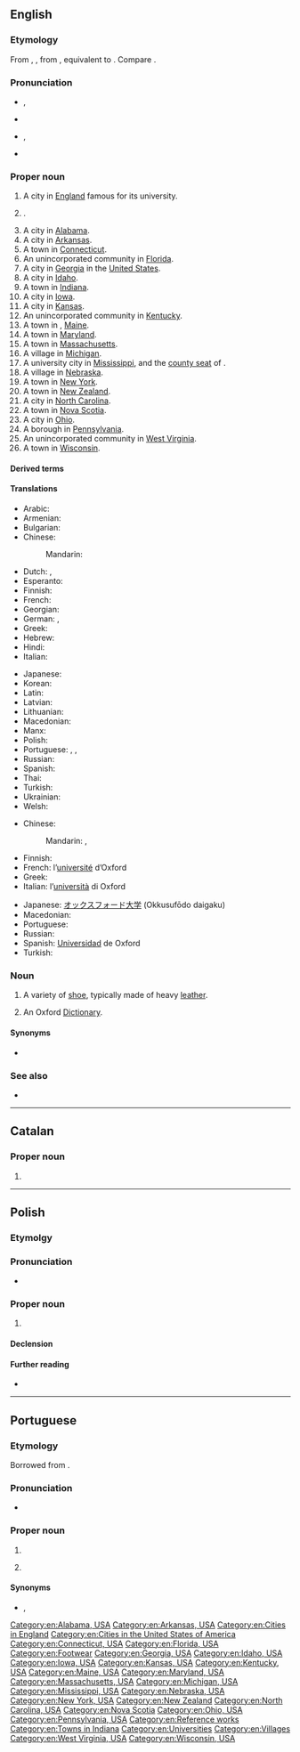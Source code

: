 {{also|oxford}}
==English==
{{wikipedia}}
{{slim-wikipedia|Oxford (disambiguation)}}

===Etymology===
From {{inh|en|enm|Oxenford}}, {{m|enm|Oxneford}}, from {{inh|en|ang|Oxnaford|t=Oxford|lit=[[oxen]] [[ford]]}}, equivalent to {{suffix|en|ox|ford}}. Compare {{cog|non|Öxnafurða}}.

===Pronunciation===
* {{a|RP}} {{enPR|ŏks'fəd}}, {{IPA|/ˈɒksfəd/|lang=en}}
* {{audio|En-uk-Oxford.ogg|Audio (UK)|lang=en}}
* {{a|GA|Canada}} {{enPR|äks'fərd}}, {{IPA|/ˈɑksfɚd/|lang=en}}
* {{audio|en-ca-Oxford.opus|Audio (CA)|lang=en}}

===Proper noun===
{{en-proper noun}}

# A city in [[England]] famous for its university.
# {{w|Oxford University}}.
# A city in [[Alabama]].
# A city in [[Arkansas]].
# A town in [[Connecticut]].
# An unincorporated community in [[Florida]].
# A city in [[Georgia]] in the [[United States]].
# A city in [[Idaho]].
# A town in [[Indiana]].
# A city in [[Iowa]].
# A city in [[Kansas]].
# An unincorporated community in [[Kentucky]].
# A town in {{l|en|Oxford County}}, [[Maine]].
# A town in [[Maryland]].
# A town in [[Massachusetts]].
# A village in [[Michigan]].
# A university city in [[Mississippi]], and the [[county seat]] of {{l|en|Lafayette County}}.
# A village in [[Nebraska]].
# A town in [[New York]].
# A town in [[New Zealand]].
# A city in [[North Carolina]].
# A town in [[Nova Scotia]].
# A city in [[Ohio]].
# A borough in [[Pennsylvania]].
# An unincorporated community in [[West Virginia]].
# A town in [[Wisconsin]].

====Derived terms====
{{der2|lang=en
|Oxbridge
|Oxford comma
|Oxford County
|Oxfordshire
|Oxford shoe
}}

====Translations====
{{trans-top|city}}
* Arabic: {{t|ar|أُكْسْفُورْد|m}}
* Armenian: {{t|hy|Օքսֆորդ}}
* Bulgarian: {{t|bg|О́ксфорд|m}}
* Chinese:
*: Mandarin: {{t+|cmn|牛津|tr=Niújīn|sc=Hani}}
* Dutch: {{t|nl|Oxford}}, {{t|nl|Ossenvoord|m}}
* Esperanto: {{t|eo|Oksfordo}}
* Finnish: {{t+|fi|Oxford}}
* French: {{t+|fr|Oxford}}
* Georgian: {{t|ka|ოქსფორდი}}
* German: {{t|de|Oxford}}, {{t+|de|Ochsenfurt|f}}
* Greek: {{t+|el|Οξφόρδη}}
* Hebrew: {{t|he|אוקספורד}}
* Hindi: {{t|hi|ऑक्सफ़ोर्ड}}
* Italian: {{t+|it|Oxford}}
{{trans-mid}}
* Japanese: {{t+|ja|オックスフォード|tr=Okkusufōdo}}
* Korean: {{t|ko|^옥스포드}}
* Latin: {{t|la|Oxonia}}
* Latvian: {{t|lv|Oksforda|f}}
* Lithuanian: {{t|lt|Oksfordas|m}}
* Macedonian: {{t|mk|Оксфорд|m|tr=Óksford}}
* Manx: {{t|gv|Aah yn Ollee|f}}
* Polish: {{t+|pl|Oksford|m}}
* Portuguese: {{t|pt|Oxford|f}}, {{t|pt|Oxónia|f}} {{qualifier|Portugal}}, {{t|pt|Oxônia}} {{qualifier|Brazil}}
* Russian: {{t+|ru|О́ксфорд|m}}
* Spanish: {{t|es|Oxford}}
* Thai: {{t|th|อ็อกฟอร์ด|tr=ókfôt}}
* Turkish: {{t|tr|Oxford}}
* Ukrainian: {{t|uk|Оксфорд|m}}
* Welsh: {{t|cy|Rhydychen|f}}
{{trans-bottom}}

{{trans-top|university}}
* Chinese:
*: Mandarin: {{t+|cmn|牛津大學|sc=Hani}}, {{t+|cmn|牛津大学|tr=Niújīn dàxué|sc=Hani}}
* Finnish: {{t+|fi|Oxford}}
* French: l’[[université]] d’Oxford {{g|f}}
* Greek: {{t|el|Πανεπιστήμιο της Οξφόρδης}}
* Italian: l’[[università]] di Oxford {{g|f}}
{{trans-mid}}
* Japanese: [[オックスフォード]][[大学]] (Okkusufōdo daigaku)
* Macedonian: {{t|mk|О́ксфордски универзите́т|m}}
* Portuguese: {{t|pt|Oxford|f}}
* Russian: {{t|ru|[[оксфордский|О́ксфордский]] [[университе́т]]|m}}
* Spanish: [[universidad|Universidad]] de Oxford {{g|f}}
* Turkish: {{t|tr|Oxford}}
{{trans-bottom}}

===Noun===
{{en-noun}}

# A variety of [[shoe]], typically made of heavy [[leather]].
# {{lb|en|by ellipsis}} An Oxford [[dictionary|Dictionary]].

====Synonyms====
* {{sense|shoe}} {{l|en|balmoral}}

===See also===
* {{l|en|Cambridge}}

[[Category:en:Alabama, USA]]
[[Category:en:Arkansas, USA]]
[[Category:en:Cities in England]]
[[Category:en:Cities in the United States of America]]
[[Category:en:Connecticut, USA]]
[[Category:en:Florida, USA]]
[[Category:en:Footwear]]
[[Category:en:Georgia, USA]]
[[Category:en:Idaho, USA]]
[[Category:en:Iowa, USA]]
[[Category:en:Kansas, USA]]
[[Category:en:Kentucky, USA]]
[[Category:en:Maine, USA]]
[[Category:en:Maryland, USA]]
[[Category:en:Massachusetts, USA]]
[[Category:en:Michigan, USA]]
[[Category:en:Mississippi, USA]]
[[Category:en:Nebraska, USA]]
[[Category:en:New York, USA]]
[[Category:en:New Zealand]]
[[Category:en:North Carolina, USA]]
[[Category:en:Nova Scotia]]
[[Category:en:Ohio, USA]]
[[Category:en:Pennsylvania, USA]]
[[Category:en:Reference works]]
[[Category:en:Towns in Indiana]]
[[Category:en:Universities]]
[[Category:en:Villages]]
[[Category:en:West Virginia, USA]]
[[Category:en:Wisconsin, USA]]

----

==Catalan==

===Proper noun===
{{ca-proper noun|m}}

# {{l|en|Oxford}}

----

==Polish==

===Etymolgy===
{{bor|pl|en|Oxford}}

===Pronunciation===
* {{pl-IPA-auto}}

===Proper noun===
{{pl-proper_noun|m-in}}

# {{l|en|Oxford}}

====Declension====
{{pl-decl-noun-m-in|tantum=s}}

====Further reading====
* {{R:PWN}}

----

==Portuguese==

===Etymology===
Borrowed from {{bor|pt|en|Oxford|notext=1}}.

===Pronunciation===
* {{a|Brazil}} {{IPA|/ˈɔks.fɔʁd͡ʒ/|lang=pt}}

===Proper noun===
{{pt-proper noun|f}}

# {{place|pt|city|c/England|t1=Oxford}}
# {{l|en|Oxford}} {{gloss|university}}

====Synonyms====
* {{sense|city}} {{l|pt|Oxónia}}, {{l|pt|Oxônia}}